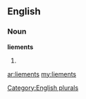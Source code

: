 ==English==

===Noun===
'''liements'''

# {{plural of|[[liement]]}}

[[Category:English plurals]]

[[ar:liements]]
[[my:liements]]